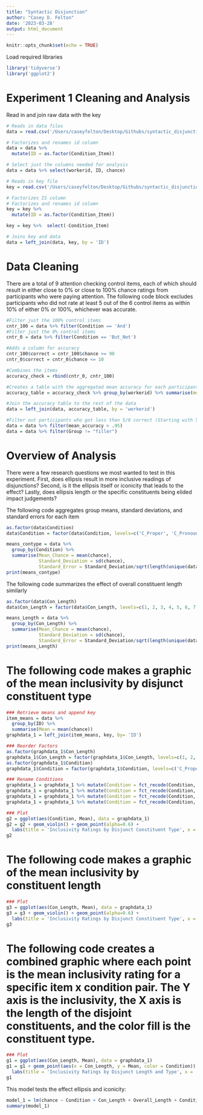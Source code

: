 ```yaml
---
title: "Syntactic Disjunction"
author: "Casey D. Felton"
date: '2023-03-28'
output: html_document
---
```


```r
knitr::opts_chunk$set(echo = TRUE)

```

Load required libraries
```r
library('tidyverse')
library('ggplot2')
```


# Experiment 1 Cleaning and Analysis
Read in and join raw data with the key
```r
# Reads in data files
data = read.csv('/Users/caseyfelton/Desktop/Githubs/syntactic_disjunction_html/Analysis/Data/Beta Data/beta_Sep5.csv')

# Factorizes and renames id column
data = data %>% 
  mutate(ID = as.factor(Condition_Item))

# Select just the columns needed for analysis
data = data %>% select(workerid, ID, chance)

# Reads in key file
key = read.csv('/Users/caseyfelton/Desktop/Githubs/syntactic_disjunction_html/Analysis/Resources/new_key.csv')

# Factorizes IS column
# Factorizes and renames id column
key = key %>% 
  mutate(ID = as.factor(Condition_Item))

key = key %>%  select(-Condition_Item)

# Joins key and data
data = left_join(data, key, by = 'ID')
```


# Data Cleaning
There are a total of 9 attention checking control items, each of which should result in either close to 0% or close to 100% chance ratings from participants who were paying attention. The following code block excludes participants who did not rate at least 5 out of the 6 control items as within 10% of either 0% or 100%, whichever was accurate. 
```r
#Filter just the 100% control items
cntr_100 = data %>% filter(Condition == 'And')
#Filter just the 0% control items
cntr_0 = data %>% filter(Condition == 'But_Not')

#Adds a column for accuracy
cntr_100$correct = cntr_100$chance >= 90
cntr_0$correct = cntr_0$chance <= 10

#Combines the items
accuracy_check = rbind(cntr_0, cntr_100)

#Creates a table with the aggregated mean accuracy for each participant
accuracy_table = accuracy_check %>% group_by(workerid) %>% summarise(mean_accuracy = mean(correct))

#Join the accuracy table to the rest of the data
data = left_join(data, accuracy_table, by = 'workerid')

#Filter out participants who got less than 5/6 correct (Starting with 50, 8 are excluded, leaving 42)
data = data %>% filter(mean_accuracy > .95)
data = data %>% filter(Group != "filler")
```

# Overview of Analysis
There were a few research questions we most wanted to test in this experiment. First, does ellipsis result in more inclusive readings of disjunctions? Second, is it the ellipsis itself or iconicity that leads to the effect? Lastly, does ellipsis length or the specific constituents being elided impact judgements?

The following code aggregates group means, standard deviations, and standard errors for each item
```r
as.factor(data$Condition)
data$Condition = factor(data$Condition, levels=c('C_Proper', 'C_Pronoun', 'VP', 'NP'))

means_contype = data %>% 
  group_by(Condition) %>% 
  summarise(Mean_Chance = mean(chance),
            Standard_Deviation = sd(chance),
            Standard_Error = Standard_Deviation/sqrt(length(unique(data$workerid))))
print(means_contype)
```

The following code summarizes the effect of overall constituent length similarly
```r
as.factor(data$Con_Length)
data$Con_Length = factor(data$Con_Length, levels=c(1, 2, 3, 4, 5, 6, 7, 8, 9, 10))

means_Length = data %>% 
  group_by(Con_Length) %>% 
  summarise(Mean_Chance = mean(chance),
            Standard_Deviation = sd(chance),
            Standard_Error = Standard_Deviation/sqrt(length(unique(data$workerid))))
print(means_Length)
```
# The following code makes a graphic of the mean inclusivity by disjunct constituent type
```r
### Retrieve means and append key
item_means = data %>% 
  group_by(ID) %>% 
  summarise(Mean = mean(chance))
graphdata_1 = left_join(item_means, key, by= 'ID')

### Reorder Factors 
as.factor(graphdata_1$Con_Length)
graphdata_1$Con_Length = factor(graphdata_1$Con_Length, levels=c(1, 2, 3, 4, 5, 6, 7, 8, 9, 10))
as.factor(graphdata_1$Condition)
graphdata_1$Condition = factor(graphdata_1$Condition, levels=c('C_Proper', 'C_Pronoun', 'VP', 'NP'))

### Rename Conditions
graphdata_1 = graphdata_1 %>% mutate(Condition = fct_recode(Condition, 'Clause with Proper Name' = 'C_Proper'))
graphdata_1 = graphdata_1 %>% mutate(Condition = fct_recode(Condition, 'Clause with Pronoun' = 'C_Pronoun'))
graphdata_1 = graphdata_1 %>% mutate(Condition = fct_recode(Condition, 'Verb Phrase' = 'VP'))
graphdata_1 = graphdata_1 %>% mutate(Condition = fct_recode(Condition, 'Noun Phrase' = 'NP'))

### Plot
g2 = ggplot(aes(Condition, Mean), data = graphdata_1)
g2 = g2 + geom_violin() + geom_point(alpha=0.6) +
  labs(title = 'Inclusivity Ratings by Disjunct Constituent Type', x = 'Constituent Type', y = 'Mean Inclusivity Ratings (%)') + theme_bw()
g2
```
# The following code makes a graphic of the mean inclusivity by constituent length
```r
### Plot
g3 = ggplot(aes(Con_Length, Mean), data = graphdata_1)
g3 = g3 + geom_violin() + geom_point(alpha=0.6) +
  labs(title = 'Inclusivity Ratings by Disjunct Constituent Type', x = 'Constituent Length (# of words)', y = 'Mean Inclusivity Ratings (%)') + theme_bw()
g3
```


# The following code creates a combined graphic where each point is the mean inclusivity rating for a specific item x condition pair. The Y axis is the inclusivity, the X axis is the length of the disjoint constituents, and the color fill is the constituent type.
```r
### Plot
g1 = ggplot(aes(Con_Length, Mean), data = graphdata_1)
g1 = g1 + geom_point(aes(x = Con_Length, y = Mean, color = Condition)) +
  labs(title = 'Inclusivity Ratings by Disjunct Length and Type', x = 'Disjunct Length', y = 'Mean Inclusivity Ratings (%)', color = 'Disjunct Constituent Type') + theme_bw()
g1
```



This model tests the effect ellipsis and iconicity:
```r
model_1 = lm(chance ~ Condition + Con_Length + Overall_Length + Condition*Con_length + (1|workerid) + (1+Condition|Item), data = data)
summary(model_1)
```

